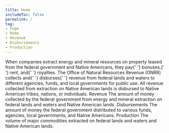 ```yaml
---
title: Home 
includeToc: false
permalink: /
tag:
- Page
- Home
- Revenue
- Disbursements
- Production
---
```


<Container maxWidth="lg">
  <Box 
    component="p" 
    pt={3} 
    pb={6} 
    pr={{ md: '35%' }} 
    style={{ 
      fontWeight: 'normal', 
      fontSize: '1.4rem', 
      lineHeight: '2.25rem' }}>
    When companies extract energy and mineral resources on property
    leased from the federal government and Native Americans, they pay{' '}
  <GlossaryTerm>bonuses</GlossaryTerm>,{' '}
  <GlossaryTerm>rent</GlossaryTerm>, and{' '}
  <GlossaryTerm>royalties</GlossaryTerm>. The
    Office of Natural Resources Revenue (ONRR) collects and{' '}
  <GlossaryTerm>disburses</GlossaryTerm>{' '}
    revenue from federal lands and waters to different agencies,
    funds, and local governments for public use. All revenue collected
    from extraction on Native American lands is disbursed to Native
    American tribes, nations, or individuals.
  </Box>
</Container>
<Container maxWidth="lg">
  <Box mb={2}>
    <Grid container spacing={0}>
      <Grid item xs={12} md={12}>
        <Tabtastic selected={props.location.search}>
          <TabtasticTab label="Revenue">
            <Grid container m={0} spacing={4}>
              <Grid item xs={12} sm={6}>
                <Typography variant="h2">
                  Revenue
                </Typography>
              </Grid>
              <Grid item xs={12} sm={6}>
                <Box pt={3.5}>
                  <LocationLink
                    linkTitle="Revenue by location"
                    linkUrl="/explore?data=revenue"
                      />
                </Box>
              </Grid>
              <Grid item sm={12}>
                <Typography variant="body1">
                  The amount of money collected by the federal government from energy and mineral extraction on federal lands and waters and Native American lands.
                </Typography>
              </Grid>
              <Grid item xs={12} md={8}>
                <TotalRevenue />
              </Grid>
              <Grid item xs={12} md={4}>
                <RevenueTrends />
              </Grid>
              <Grid item xs={12}>
                <ExploreRevenue />
              </Grid>
            </Grid>
          </TabtasticTab>
          <TabtasticTab label="Disbursements">
            <Grid container spacing={4}>
              <Grid item xs={12} sm={6}>
                <Typography variant="h2">
                  Disbursements
                </Typography>
              </Grid>
              <Grid item xs={12} sm={6}>
                <Box pt={3.5}>
                  <LocationLink
                    linkTitle="Disbursements by location"
                    linkUrl="/explore?data=disbursements" />
                </Box>
              </Grid>
              <Grid item sm={12}>
                <Typography variant="body1">
                  The amount of money the federal government distributed to various funds, agencies, local governments, and Native Americans.
                </Typography>
              </Grid>
              <Grid item xs={12} md={8}>
                <TotalDisbursements />
              </Grid>
              <Grid item xs={12} md={4}>
                <DisbursementTrends />
              </Grid>
              <Grid item xs={12}>
                <ExploreDisbursements />
              </Grid>
            </Grid>
          </TabtasticTab>
          <TabtasticTab label="Production">
            <Grid container spacing={4}>
              <Grid item xs={12}>
                <Typography variant="h2">
                  Production
                </Typography>
                <Typography variant="body1">
                  The volume of major commodities extracted on federal lands and waters and Native American lands.
                </Typography>
              </Grid>
              <Grid item xs={12}>
                <TotalProduction />
              </Grid>
              <Grid item xs={12}>
                <ExploreProduction />
              </Grid>
            </Grid>
          </TabtasticTab>
        </Tabtastic>
      </Grid>
    </Grid>
  </Box>
</Container>
<Container maxWidth={false} component="section" style={{ backgroundColor: '#f0f6fa' }}>
  <Container maxWidth="lg">
    <WhatsNew />
  </Container>
</Container>